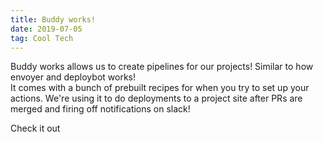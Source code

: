 ```yaml
---
title: Buddy works!
date: 2019-07-05
tag: Cool Tech
---
```


Buddy works allows us to create pipelines for our projects! Similar to how
envoyer and deploybot works!  
It comes with a bunch of prebuilt recipes for when you try to set up your
actions. We're using it to do deployments to a project site after PRs are merged
and firing off notifications on slack!

<TextLink href="https://buddy.works/" target="_blank">
  Check it out
</TextLink>
